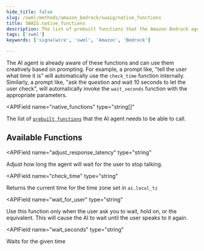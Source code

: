 ```yaml
---
hide_title: false
slug: /swml/methods/amazon_bedrock/swaig/native_functions
title: SWAIG.native_functions
description: The list of prebuilt functions that the Amazon Bedrock agent is able to call.
tags: ['swml']
keywords: ['signalwire', 'swml', 'Amazon', 'Bedrock']

---
```



The AI agent is already aware of these functions and can use them creatively based on prompting.
For example, a prompt like, "tell the user what time it is" will automatically use the `check_time`
function internally. Similarly, a prompt like, "ask the question and wait 10 seconds to let the user check",
will automatically invoke the `wait_seconds` function with the appropriate parameters.

<APIField
  name="native_functions"
  type="string[]"
>
  The list of [`prebuilt functions`](#available-functions) that the AI agent needs to be able to call.
</APIField>

## **Available Functions**

<APIField
  name="adjust_response_latency"
  type="string"
>
  Adjust how long the agent will wait for the user to stop talking.
</APIField>

<APIField
  name="check_time"
  type="string"
>
  Returns the current time for the time zone set in `ai.local_tz`
</APIField>

<APIField
  name="wait_for_user"
  type="string"
>
  Use this function only when the user ask you to wait, hold on, or the equivalent. This will cause the AI to wait until the user speaks to it again.
</APIField>

<APIField
  name="wait_seconds"
  type="string"
>
  Waits for the given time
</APIField>
